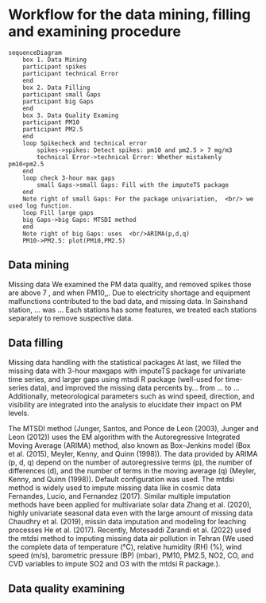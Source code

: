 # Workflow for the data mining, filling and examining procedure

```mermaid
sequenceDiagram
    box 1. Data Mining
    participant spikes
    participant technical Error
    end
    box 2. Data Filling
    participant small Gaps
    participant big Gaps
    end
    box 3. Data Quality Examing
    participant PM10
    participant PM2.5
    end
    loop Spikecheck and technical error
        spikes->spikes: Detect spikes: pm10 and pm2.5 > 7 mg/m3
        technical Error->technical Error: Whether mistakenly pm10<pm2.5
    end
    loop check 3-hour max gaps
        small Gaps->small Gaps: Fill with the imputeTS package
    end
    Note right of small Gaps: For the package univariation,  <br/> we used log function.
    loop Fill large gaps
    big Gaps->big Gaps: MTSDI method
    end
    Note right of big Gaps: uses  <br/>ARIMA(p,d,q)
    PM10->PM2.5: plot(PM10,PM2.5)
```

## Data mining
Missing data We examined the PM data quality, and removed spikes those are above 7 
, and when PM10,,. Due to electricity shortage and equipment malfunctions contributed to the bad data, and missing data. In Sainshand station, … was … Each stations has some features, we treated each stations separately to remove suspective data.


## Data filling 

Missing data handling with the statistical packages At last, we filled the missing data with 3-hour maxgaps with imputeTS package for univariate time series, and larger gaps using mtsdi R package (well-used for time-series data), and improved the missing data percents by… from … to … Additionally, meteorological parameters such as wind speed, direction, and visibility are integrated into the analysis to elucidate their impact on PM levels.

The MTSDI method (Junger, Santos, and Ponce de Leon (2003), Junger and Leon (2012)) uses the EM algorithm with the Autoregressive Integrated Moving Average (ARIMA) method, also known as Box–Jenkins model (Box et al. (2015), Meyler, Kenny, and Quinn (1998)). The data provided by ARIMA (p, d, q) depend on the number of autoregressive terms (p), the number of differences (d), and the number of terms in the moving average (q) (Meyler, Kenny, and Quinn (1998)). Default configuration was used. The mtdsi method is widely used to impute missing data like in cosmic data Fernandes, Lucio, and Fernandez (2017). Similar multiple imputation methods have been applied for multivariate solar data Zhang et al. (2020), highly univariate seasonal data even with the large amount of missing data Chaudhry et al. (2019), missin data imputation and modeling for leaching processes He et al. (2017). Recently, Motesaddi Zarandi et al. (2022) used the mtdsi method to imputing missing data air pollution in Tehran (We used the complete data of temperature (°C), relative humidity (RH) (%), wind speed (m/s), barometric pressure (BP) (mbar), PM10, PM2.5, NO2, CO, and CVD variables to impute SO2 and O3 with the mtdsi R package.).

## Data quality examining

